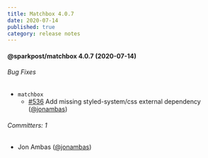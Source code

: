 ```yaml
---
title: Matchbox 4.0.7
date: 2020-07-14
published: true
category: release notes
---
```


#### @sparkpost/matchbox 4.0.7 (2020-07-14)

###### Bug Fixes

- `matchbox`
  - [#536](https://github.com/SparkPost/matchbox/pull/536) Add missing styled-system/css external dependency ([@jonambas](https://github.com/jonambas))

###### Committers: 1

- Jon Ambas ([@jonambas](https://github.com/jonambas))
